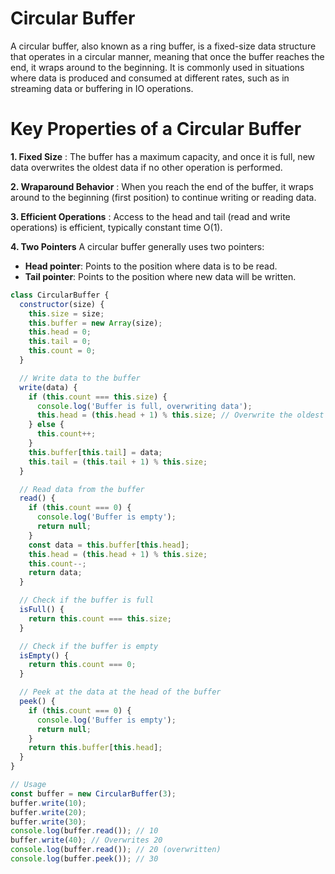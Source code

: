 # Circular Buffer

A circular buffer, also known as a ring buffer, is a fixed-size data structure that operates in a circular manner, meaning that once the buffer reaches the end, it wraps around to the beginning. It is commonly used in situations where data is produced and consumed at different rates, such as in streaming data or buffering in IO operations.

# Key Properties of a Circular Buffer

**1. Fixed Size** : The buffer has a maximum capacity, and once it is full, new data overwrites the oldest data if no other operation is performed.

**2. Wraparound Behavior** : When you reach the end of the buffer, it wraps around to the beginning (first position) to continue writing or reading data.

**3. Efficient Operations** : Access to the head and tail (read and write operations) is efficient, typically constant time O(1).

**4. Two Pointers**
A circular buffer generally uses two pointers:

- **Head pointer**: Points to the position where data is to be read.
- **Tail pointer**: Points to the position where new data will be written.

```JavaScript
class CircularBuffer {
  constructor(size) {
    this.size = size;
    this.buffer = new Array(size);
    this.head = 0;
    this.tail = 0;
    this.count = 0;
  }

  // Write data to the buffer
  write(data) {
    if (this.count === this.size) {
      console.log('Buffer is full, overwriting data');
      this.head = (this.head + 1) % this.size; // Overwrite the oldest data
    } else {
      this.count++;
    }
    this.buffer[this.tail] = data;
    this.tail = (this.tail + 1) % this.size;
  }

  // Read data from the buffer
  read() {
    if (this.count === 0) {
      console.log('Buffer is empty');
      return null;
    }
    const data = this.buffer[this.head];
    this.head = (this.head + 1) % this.size;
    this.count--;
    return data;
  }

  // Check if the buffer is full
  isFull() {
    return this.count === this.size;
  }

  // Check if the buffer is empty
  isEmpty() {
    return this.count === 0;
  }

  // Peek at the data at the head of the buffer
  peek() {
    if (this.count === 0) {
      console.log('Buffer is empty');
      return null;
    }
    return this.buffer[this.head];
  }
}

// Usage
const buffer = new CircularBuffer(3);
buffer.write(10);
buffer.write(20);
buffer.write(30);
console.log(buffer.read()); // 10
buffer.write(40); // Overwrites 20
console.log(buffer.read()); // 20 (overwritten)
console.log(buffer.peek()); // 30
```
